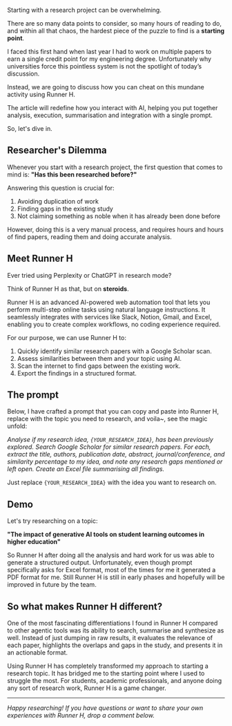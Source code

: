 
<BlogTitle slug="automate-anything-making-research-analysis-effortless" />

Starting with a research project can be overwhelming.

There are so many data points to consider, so many hours of reading to do, and within all that chaos, the hardest piece of the puzzle to find is a **starting point**.

I faced this first hand when last year I had to work on multiple papers to earn a single credit point for my engineering degree. Unfortunately why universities force this pointless system is not the spotlight of today’s discussion.

Instead, we are going to discuss how you can cheat on this mundane activity using Runner H.

The article will redefine how you interact with AI, helping you put together analysis, execution, summarisation and integration with a single prompt.

So, let's dive in.

## Researcher's Dilemma

Whenever you start with a research project, the first question that comes to mind is: **"Has this been researched before?"**

Answering this question is crucial for:

1. Avoiding duplication of work
2. Finding gaps in the existing study
3. Not claiming something as noble when it has already been done before

However, doing this is a very manual process, and requires hours and hours of find papers, reading them and doing accurate analysis.

## Meet Runner H

Ever tried using Perplexity or ChatGPT in research mode?

Think of Runner H as that, but on **steroids**.

Runner H is an advanced AI-powered web automation tool that lets you perform multi-step online tasks using natural language instructions. It seamlessly integrates with services like Slack, Notion, Gmail, and Excel, enabling you to create complex workflows, no coding experience required.

For our purpose, we can use Runner H to:

1. Quickly identify similar research papers with a Google Scholar scan.
2. Assess similarities between them and your topic using AI.
3. Scan the internet to find gaps between the existing work.
4. Export the findings in a structured format.

## The prompt

Below, I have crafted a prompt that you can copy and paste into Runner H, replace with the topic you need to research, and voila~, see the magic unfold:

_Analyse if my research idea, `{YOUR_RESEARCH_IDEA}`, has been previously explored. Search Google Scholar for similar research papers. For each, extract the title, authors, publication date, abstract, journal/conference, and similarity percentage to my idea, and note any research gaps mentioned or left open. Create an Excel file summarising all findings._

Just replace `{YOUR_RESEARCH_IDEA}` with the idea you want to research on.

## Demo

Let's try researching on a topic:

**"The impact of generative AI tools on student learning outcomes in higher education"**

<YouTube id="kFZjj8X33F0" />

So Runner H after doing all the analysis and hard work for us was able to generate a structured output. Unfortunately, even though prompt specifically asks for Excel format, most of the times for me it generated a PDF format for me. Still Runner H is still in early phases and hopefully will be improved in future by the team.

## So what makes Runner H different?

One of the most fascinating differentiations I found in Runner H compared to other agentic tools was its ability to search, summarise and synthesize as well. Instead of just dumping in raw results, it evaluates the relevance of each paper, highlights the overlaps and gaps in the study, and presents it in an actionable format.

Using Runner H has completely transformed my approach to starting a research topic. It has bridged me to the starting point where I used to struggle the most. For students, academic professionals, and anyone doing any sort of research work, Runner H is a game changer.

---

_Happy researching! If you have questions or want to share your own experiences with Runner H, drop a comment below._

<OriginalPost
  text="Read the original post on Dev.to"
  link="https://dev.to/chiragagg5k/automate-anything-making-research-analysis-effortless-250a"
/>
